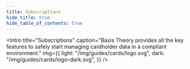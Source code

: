 ```yaml
---
title: Subscriptions
hide_title: true
hide_table_of_contents: true
---
```




<Intro
  title="Subscriptions"
  caption="Basis Theory provides all the key features to safely start managing cardholder data in a compliant environment."
  img={{
    light: "/img/guides/cards/logo.svg",
    dark: "/img/guides/cards/logo-dark.svg",
  }}
/>
